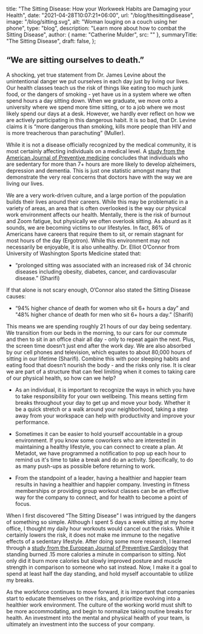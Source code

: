   title:
    "The Sitting Disease: How your Workweek Habits are Damaging your Health",
  date: "2021-04-28T10:07:21+06:00",
  url: "/blog/thesittingdisease",
  image: "/blog/sitting.svg",
  alt: "Woman louging on a couch using her phone",
  type: "blog",
  description: "Learn more about how to combat the Sitting Disease",
  author: { name: "Catherine Mulder", src: "" },
  summaryTitle: "The Sitting Disease",
  draft: false,
};

## “We are sitting ourselves to death.”

A shocking, yet true statement from Dr. James Levine about the unintentional danger we put ourselves in each day just by living our lives. Our health classes teach us the risk of things like eating too much junk food, or the dangers of smoking - yet have us in a system where we often spend hours a day sitting down. When we graduate, we move onto a university where we spend more time sitting, or to a job where we most likely spend our days at a desk. However, we hardly ever reflect on how we are actively participating in this dangerous habit.
It is so bad, that Dr. Levine claims it is “more dangerous than smoking, kills more people than HIV and is more treacherous than parachuting” (Muller).

While it is not a disease officially recognized by the medical community, it is most certainly affecting individuals on a medical level. A [study from the American Journal of Preventive medicine](<https://www.ajpmonline.org/article/S0749-3797(13)00319-X/abstract>) concludes that individuals who are sedentary for more than 7+ hours are more likely to develop alzheimers, depression and dementia. This is just one statistic amongst many that demonstrate the very real concerns that doctors have with the way we are living our lives.

We are a very work-driven culture, and a large portion of the population builds their lives around their careers. While this may be problematic in a variety of areas, an area that is often overlooked is the way our physical work environment affects our health. Mentally, there is the risk of burnout and Zoom fatigue, but physically we often overlook sitting. As absurd as it sounds, we are becoming victims to our lifestyles. In fact, 86% of Americans have careers that require them to sit, or remain stagnant for most hours of the day (Ergotron). While this environment may not necessarily be enjoyable, it is also unhealthy. Dr. Elliot O’Connor from University of Washington Sports Medicine stated that:

- “prolonged sitting was associated with an increased risk of 34 chronic diseases including obesity, diabetes, cancer, and cardiovascular disease.” (Sharifi)

If that alone is not scary enough, O’Connor also stated the Sitting Disease causes:

- “94% higher chance of death for women who sit 6+ hours a day” and "48% higher chance of death for men who sit 6+ hours a day.” (Sharifi)

This means we are spending roughly 21 hours of our day being sedentary. We transition from our beds in the morning, to our cars for our commute and then to sit in an office chair all day - only to repeat again the next. Plus, the screen time doesn’t just end after the work day. We are also absorbed by our cell phones and television, which equates to about 80,000 hours of sitting in our lifetime (Sharifi). Combine this with poor sleeping habits and eating food that doesn’t nourish the body - and the risks only rise. It is clear we are part of a structure that can feel limiting when it comes to taking care of our physical health, so how can we help?

- As an individual, it is important to recognize the ways in which you have to take responsibility for your own wellbeing. This means setting firm breaks throughout your day to get up and move your body. Whether it be a quick stretch or a walk around your neighborhood, taking a step away from your workspace can help with productivity and improve your performance.

- Sometimes it can be easier to hold yourself accountable in a group environment. If you know some coworkers who are interested in maintaining a healthy lifestyle, you can connect to create a plan. At Metadot, we have programmed a notification to pop up each hour to remind us it's time to take a break and do an activity. Specifically, to do as many push-ups as possible before returning to work.

- From the standpoint of a leader, having a healthier and happier team results in having a healthier and happier company. Investing in fitness memberships or providing group workout classes can be an effective way for the company to connect, and for health to become a point of focus.

When I first discovered “The Sitting Disease” I was intrigued by the dangers of something so simple. Although I spent 5 days a week sitting at my home office, I thought my daily hour workouts would cancel out the risks. While it certainly lowers the risk, it does not make me immune to the negative effects of a sedentary lifestyle. After doing some more research, I learned through a [study from the European Journal of Preventive Cardiology](https://journals.sagepub.com/doi/10.1177/2047487317752186) that standing burned .15 more calories a minute in comparison to sitting. Not only did it burn more calories but slowly improved posture and muscle strength in comparison to someone who sat instead. Now, I make it a goal to spend at least half the day standing, and hold myself accountable to utilize my breaks.

As the workforce continues to move forward, it is important that companies start to educate themselves on the risks, and prioritize evolving into a healthier work environment. The culture of the working world must shift to be more accommodating, and begin to normalize taking routine breaks for health. An investment into the mental and physical health of your team, is ultimately an investment into the success of your company.
